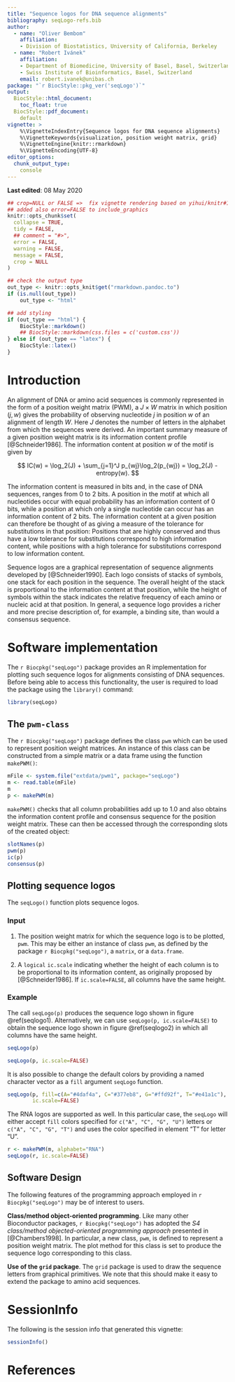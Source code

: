 ```yaml
---
title: "Sequence logos for DNA sequence alignments"
bibliography: seqLogo-refs.bib
author: 
  - name: "Oliver Bembom"
    affiliation:
    - Division of Biostatistics, University of California, Berkeley
  - name: "Robert Ivánek"
    affiliation: 
    - Department of Biomedicine, University of Basel, Basel, Switzerland
    - Swiss Institute of Bioinformatics, Basel, Switzerland
    email: robert.ivanek@unibas.ch
package: "`r BiocStyle::pkg_ver('seqLogo')`"
output:
  BiocStyle::html_document:
    toc_float: true
  BiocStyle::pdf_document: 
    default
vignette: >
    %\VignetteIndexEntry{Sequence logos for DNA sequence alignments}
    %\VignetteKeywords{visualization, position weight matrix, grid}
    %\VignetteEngine{knitr::rmarkdown}
    %\VignetteEncoding{UTF-8}
editor_options:
  chunk_output_type: 
    console
---
```


__Last edited__: 08 May 2020

```r
## crop=NULL or FALSE =>  fix vignette rendering based on yihui/knitr#1796
## added also error=FALSE to include_graphics
knitr::opts_chunk$set(
  collapse = TRUE,
  tidy = FALSE,
  ## comment = "#>",
  error = FALSE,
  warning = FALSE,
  message = FALSE,
  crop = NULL                           
)

## check the output type
out_type <- knitr::opts_knit$get("rmarkdown.pandoc.to")
if (is.null(out_type))
    out_type <- "html"

## add styling
if (out_type == "html") {
    BiocStyle::markdown()
    ## BiocStyle::markdown(css.files = c('custom.css'))
} else if (out_type == "latex") {
    BiocStyle::latex()
}
```

# Introduction

An alignment of DNA or amino acid sequences is commonly represented in
the form of a position weight matrix (PWM), a $J \times W$ matrix in
which position $(j,w)$ gives the probability of observing nucleotide
$j$ in position $w$ of an alignment of length $W$. Here $J$ denotes the
number of letters in the alphabet from which the sequences were derived.
An important summary measure of a given position weight matrix is its
information content profile [@Schneider1986].  The information
content at position $w$ of the motif is given by

$$
IC(w) = \log_2(J) + \sum_{j=1}^J p_{wj}\log_2(p_{wj}) = \log_2(J) - entropy(w).
$$ 

The information content is measured in bits and, in the case of DNA
sequences, ranges from 0 to 2 bits.  A position in the motif at which
all nucleotides occur with equal probability has an information
content of 0 bits, while a position at which only a single nucleotide
can occur has an information content of 2 bits.  The information
content at a given position can therefore be thought of as giving a
measure of the tolerance for substitutions in that position: Positions
that are highly conserved and thus have a low tolerance for
substitutions correspond to high information content, while positions
with a high tolerance for substitutions correspond to low information
content.

Sequence logos are a graphical representation of sequence alignments
developed by [@Schneider1990]. Each logo consists of stacks of symbols,
one stack for each position in the sequence. The overall height of the
stack is proportional to the information content at that position,
while the height of symbols within the stack indicates the relative
frequency of each amino or nucleic acid at that position. In general,
a sequence logo provides a richer and more precise description of, for
example, a binding site, than would a consensus sequence.

# Software implementation

The `r Biocpkg("seqLogo")` package provides an R implementation for plotting
such sequence logos for alignments consisting of DNA sequences. Before
being able to access this functionality, the user is required to load
the package using the `library()` command:     

```r
library(seqLogo) 
```

## The `pwm-class`

The `r Biocpkg("seqLogo")` package defines the class `pwm` which can
be used to represent position weight matrices. An instance of this
class can be constructed from a simple matrix or a data frame using the 
function `makePWM()`:

```r
mFile <- system.file("extdata/pwm1", package="seqLogo")
m <- read.table(mFile)
m
p <- makePWM(m)
```

`makePWM()` checks that all column probabilities add up to 1.0
and also obtains the information content profile and consensus sequence
for the position weight matrix. These can then be accessed through the
corresponding slots of the created object:

```r
slotNames(p)
pwm(p)
ic(p)
consensus(p)
```

## Plotting sequence logos

The `seqLogo()` function plots sequence logos.

### Input

 1. The position weight matrix for which the sequence logo is to be plotted, 
    `pwm`. This may be either an instance of class `pwm`, as defined by the 
    package `r Biocpkg("seqLogo")`, a `matrix`, or a `data.frame`.  

 2. A `logical` `ic.scale` indicating whether the height
    of each column is to be proportional to its information content, as
    originally proposed by [@Schneider1986]. If `ic.scale=FALSE`,
    all columns have the same height.

### Example

The call `seqLogo(p)` produces the sequence logo shown in figure 
\@ref(seqlogo1). Alternatively, we can use `seqLogo(p, ic.scale=FALSE)` 
to obtain the sequence logo shown in figure \@ref(seqlogo2) in which 
all columns have the same height.
  
```r
seqLogo(p)
```

```r
seqLogo(p, ic.scale=FALSE)
```

It is also possible to change the default colors by providing a named character 
vector as a `fill` argument `seqLogo` function. 

```r
seqLogo(p, fill=c(A="#4daf4a", C="#377eb8", G="#ffd92f", T="#e41a1c"),
        ic.scale=FALSE)
```

The RNA logos are supported as well. In this particular case, the `seqLogo` 
will either accept `fill` colors specified for `c("A", "C", "G", "U")` letters 
or `c("A", "C", "G", "T")` and uses the color specified in element "T" 
for letter "U".

```r
r <- makePWM(m, alphabet="RNA")
seqLogo(r, ic.scale=FALSE)
```


## Software Design

The following features of the programming approach employed in
`r Biocpkg("seqLogo")` may be of interest to users. 

__Class/method object-oriented programming__. Like many other Bioconductor 
packages, `r Biocpkg("seqLogo")` has adopted the 
_S4 class/method objected-oriented programming approach_ presented in
[@Chambers1998]. In particular, a new class, `pwm`, is defined to represent 
a position weight matrix. The plot method for this class is set to produce 
the sequence logo corresponding to this class.

__Use of the `grid` package__. The `grid` package is used to draw the sequence 
letters from graphical primitives. We note that this should make it easy 
to extend the package to amino acid sequences. 

# SessionInfo

The following is the session info that generated this vignette:

```r
sessionInfo()
```

# References
